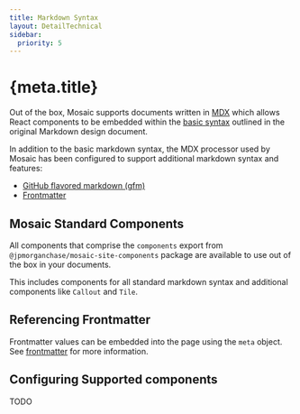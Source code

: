 ```yaml
---
title: Markdown Syntax
layout: DetailTechnical
sidebar:
  priority: 5
---
```


# {meta.title}

Out of the box, Mosaic supports documents written in [MDX](https://mdxjs.com/) which allows React components to be embedded within the [basic syntax](https://www.markdownguide.org/basic-syntax/) outlined in the original Markdown design document.

In addition to the basic markdown syntax, the MDX processor used by Mosaic has been configured to support additional markdown syntax and features:

- [GitHub flavored markdown (gfm)](https://mdxjs.com/guides/gfm/)
- [Frontmatter](./frontmatter)

## Mosaic Standard Components

All components that comprise the `components` export from `@jpmorganchase/mosaic-site-components` package are available to use out of the box in your documents.

This includes components for all standard markdown syntax and additional components like `Callout` and `Tile`.

## Referencing Frontmatter

Frontmatter values can be embedded into the page using the `meta` object. See [frontmatter](./frontmatter#accessing-frontmatter-in-content) for more information.

## Configuring Supported components

TODO
